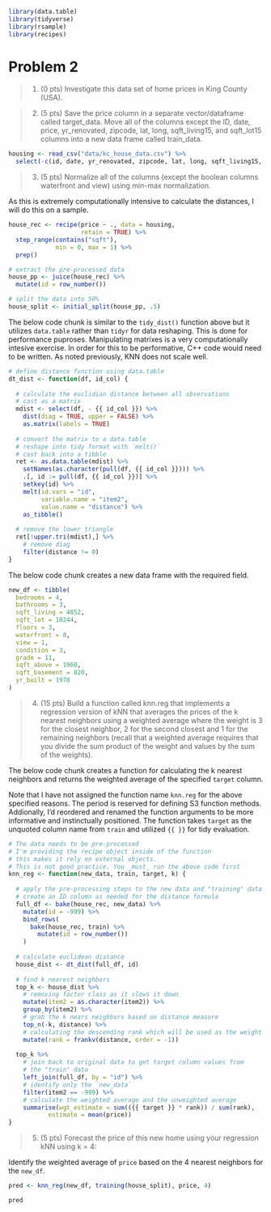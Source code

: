 
```r
library(data.table)
library(tidyverse)
library(rsample)
library(recipes)
```


# Problem 2

> 1. (0 pts) Investigate this data set of home prices in King County (USA).

> 2. (5 pts) Save the price column in a separate vector/dataframe called target_data. Move all of the columns except the ID, date, price, yr_renovated, zipcode, lat, long, sqft_living15, and sqft_lot15 columns into a new data frame called train_data.


```r
housing <- read_csv("data/kc_house_data.csv") %>% 
  select(-c(id, date, yr_renovated, zipcode, lat, long, sqft_living15, sqft_lot15))
```


> 3. (5 pts) Normalize all of the columns (except the boolean columns waterfront and view) using min-max normalization.

As this is extremely computationally intensive to calculate the distances, I will do this on a sample.

```r
house_rec <- recipe(price ~ ., data = housing,
                    retain = TRUE) %>% 
  step_range(contains("sqft"), 
             min = 0, max = 1) %>% 
  prep()

# extract the pre-processed data 
house_pp <- juice(house_rec) %>% 
  mutate(id = row_number())

# split the data into 50%
house_split <- initial_split(house_pp, .5)
```

The below code chunk is similar to the `tidy_dist()` function above but it utilizes `data.table` rather than `tidyr` for data reshaping. This is done for performance puproses. Manipulating matrixes is a very computationally intesive exercise. In order for this to be performative, C++ code would need to be written. As noted previously, KNN does not scale well.


```r
# define distance function using data.table
dt_dist <- function(df, id_col) {
  
  # calculate the euclidian distance between all observations
  # cast as a matrix
  mdist <- select(df, - {{ id_col }}) %>% 
    dist(diag = TRUE, upper = FALSE) %>% 
    as.matrix(labels = TRUE)
  
  # convert the matrix to a data.table
  # reshape into tidy format with `melt()`
  # cast back into a tibble
  ret <- as.data.table(mdist) %>% 
    setNames(as.character(pull(df, {{ id_col }}))) %>% 
    .[, id := pull(df, {{ id_col }})] %>% 
    setkey(id) %>% 
    melt(id.vars = "id",
         variable.name = "item2", 
         value.name = "distance") %>% 
    as_tibble()
  
  # remove the lower triangle
  ret[!upper.tri(mdist),] %>%
    # remove diag
    filter(distance != 0)
}
```

The below code chunk creates a new data frame with the required field.

```r
new_df <- tibble(
  bedrooms = 4,
  bathrooms = 3,
  sqft_living = 4852,
  sqft_lot = 10244,
  floors = 3,
  waterfront = 0,
  view = 1,
  condition = 3,
  grade = 11, 
  sqft_above = 1960,
  sqft_basement = 820,
  yr_built = 1978
)
```

> 4. (15 pts) Build a function called knn.reg that implements a regression version of kNN that averages the prices of the k nearest neighbors using a weighted average where the weight is 3 for the closest neighbor, 2 for the second closest and 1 for the remaining neighbors (recall that a weighted average requires that you divide the sum product of the weight and values by the sum of the weights).

The below code chunk creates a function for calculating the k nearest neighbors and returns the weighted average of the specified `target` column. 

Note that I have not assigned the function name `knn.reg` for the above specified reasons. The period is reserved for defining S3 function methods. Addionally, I'd reordered and renamed the function arguments to be more informative and instinctually positioned. The function takes `target` as the unquoted column name from `train` and utilized `{{ }}` for tidy evaluation. 

```r
# The data needs to be pre-processed
# I'm providing the recipe object inside of the function
# this makes it rely on external objects.
# This is not good practice. You _must_ run the above code first
knn_reg <- function(new_data, train, target, k) {
  
  # apply the pre-processing steps to the new data and "training" data
  # create an ID column as needed for the distance formula
  full_df <- bake(house_rec, new_data) %>% 
    mutate(id = -999) %>% 
    bind_rows(
      bake(house_rec, train) %>% 
        mutate(id = row_number())
    )
  
  # calculate euclidean distance 
  house_dist <- dt_dist(full_df, id)
  
  # find k nearest neighbors 
  top_k <- house_dist %>% 
    # removing factor class as it slows it down
    mutate(item2 = as.character(item2)) %>% 
    group_by(item2) %>% 
    # grab the k nears neighbors based on distance measure
    top_n(-k, distance) %>% 
    # calculating the descending rank which will be used as the weight
    mutate(rank = frankv(distance, order = -1))
  
  top_k %>% 
    # join back to original data to get target column values from
    # the "train" data
    left_join(full_df, by = "id") %>% 
    # identify only the `new_data`
    filter(item2 == -999) %>% 
    # calculate the weighted average and the unweighted average
    summarise(wgt_estimate = sum(({{ target }} * rank)) / sum(rank),
           estimate = mean(price))
}
```

> 5. (5 pts) Forecast the price of this new home using your regression kNN using k = 4:

Identify the weighted average of `price` based on the 4 nearest neighbors for the `new_df`.

```r
pred <- knn_reg(new_df, training(house_split), price, 4)

pred
```

